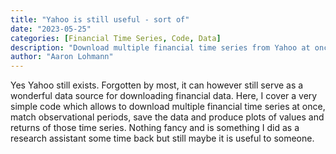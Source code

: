```yaml
---
title: "Yahoo is still useful - sort of"
date: "2023-05-25"
categories: [Financial Time Series, Code, Data]
description: "Download multiple financial time series from Yahoo at once and combine them into one dataset."
author: "Aaron Lohmann"
---
```


Yes Yahoo still exists. Forgotten by most, it can however still serve as a wonderful data source for downloading financial data. Here, I cover a very simple code which allows to download multiple financial time series at once, match observational periods, save the data and produce plots of values and returns of those time series. Nothing fancy and is something I did as a research assistant some time back but still maybe it is useful to someone. 
